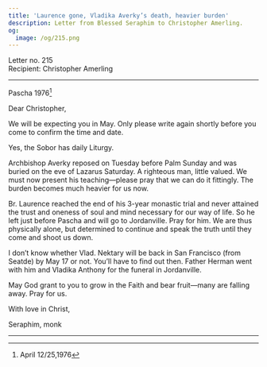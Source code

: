 ```yaml
---
title: 'Laurence gone, Vladika Averky’s death, heavier burden'
description: Letter from Blessed Seraphim to Christopher Amerling.
og:
  image: /og/215.png
---
```


<div style={{textAlign:'right', fontFamily:'monospace'}}>Letter no. 215</div>
<div style={{textAlign:'left', fontFamily:'monospace'}}>Recipient: Christopher Amerling</div>

---

Pascha 1976[^1]

Dear Christopher,

We will be expecting you in May. Only please write again shortly before you come to confirm the time and date.

Yes, the Sobor has daily Liturgy.

Archbishop Averky reposed on Tuesday before Palm Sunday and was buried on the eve of Lazarus Saturday. A righteous man, little valued. We must now present his teaching—please pray that we can do it fittingly. The burden becomes much heavier for us now.

Br. Laurence reached the end of his 3-year monastic trial and never attained the trust and oneness of soul and mind necessary for our way of life. So he left just before Pascha and will go to Jordanville. Pray for him. We are thus physically alone, but determined to continue and speak the truth until they come and shoot us down.

I don’t know whether Vlad. Nektary will be back in San Francisco (from Seatde) by May 17 or not. You’ll have to find out then. Father Herman went with him and Vladika Anthony for the funeral in Jordanville.

May God grant to you to grow in the Faith and bear fruit—many are falling away. Pray for us.

With love in Christ,

Seraphim, monk

---

[^1]: April 12/25,1976
